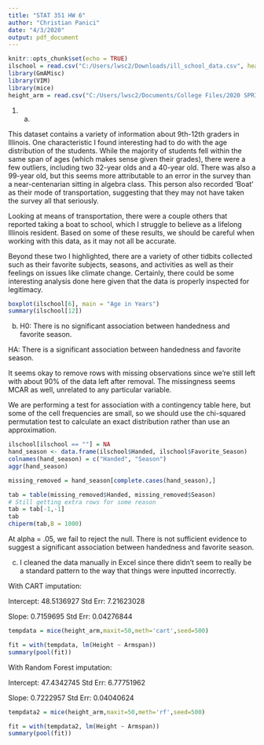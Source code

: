```yaml
---
title: "STAT 351 HW 6"
author: "Christian Panici"
date: "4/3/2020"
output: pdf_document
---
```


```r
knitr::opts_chunk$set(echo = TRUE)
ilschool = read.csv("C:/Users/lwsc2/Downloads/ill_school_data.csv", header = T)
library(GmAMisc)
library(VIM)
library(mice)
height_arm = read.csv("C:/Users/lwsc2/Documents/College Files/2020 SPRING/STAT 351/HW 6/HW 6/heightarm.csv", header = T)
```

1. (a)

This dataset contains a variety of information about 9th-12th graders in Illinois. One characteristic I found interesting had to do with the age distribution of the students. While the majority of students fell within the same span of ages (which makes sense given their grades), there were a few outliers, including two 32-year olds and a 40-year old. There was also a 99-year old, but this seems more attributable to an error in the survey than a near-centenarian sitting in algebra class. This person also recorded 'Boat' as their mode of transportation, suggesting that they may not have taken the survey all that seriously.

Looking at means of transportation, there were a couple others that reported taking a boat to school, which I struggle to believe as a lifelong Illinois resident. Based on some of these results, we should be careful when working with this data, as it may not all be accurate.

Beyond these two I highlighted, there are a variety of other tidbits collected such as their favorite subjects, seasons, and activities as well as their feelings on issues like climate change. Certainly, there could be some interesting analysis done here given that the data is properly inspected for legitimacy.

```r
boxplot(ilschool[6], main = "Age in Years")
summary(ilschool[12])
```

(b) H0: There is no significant association between handedness and favorite season.

HA: There is a significant association between handedness and favorite season.

It seems okay to remove rows with missing observations since we're still left with about 90% of the data left after removal. The missingness seems MCAR as well, unrelated to any particular variable.

We are performing a test for association with a contingency table here, but some of the cell frequencies are small, so we should use the chi-squared permutation test to calculate an exact distribution rather than use an approximation.

```r
ilschool[ilschool == ""] = NA
hand_season <- data.frame(ilschool$Handed, ilschool$Favorite_Season)
colnames(hand_season) = c("Handed", "Season")
aggr(hand_season)

missing_removed = hand_season[complete.cases(hand_season),]

tab = table(missing_removed$Handed, missing_removed$Season)
# Still getting extra rows for some reason
tab = tab[-1,-1]
tab
chiperm(tab,B = 1000)
```

At alpha = .05, we fail to reject the null. There is not sufficient evidence to suggest a significant association between handedness and favorite season.

(c) I cleaned the data manually in Excel since there didn't seem to really be a standard pattern to the way that things were inputted incorrectly.

With CART imputation:

Intercept: 48.5136927  Std Err: 7.21623028

Slope: 0.7159695  Std Err: 0.04276844

```r
tempdata = mice(height_arm,maxit=50,meth='cart',seed=500)
```

```r
fit = with(tempdata, lm(Height ~ Armspan))
summary(pool(fit))
```

With Random Forest imputation:

Intercept: 47.4342745  Std Err: 6.77751962

Slope: 0.7222957  Std Err: 0.04040624

```r
tempdata2 = mice(height_arm,maxit=50,meth='rf',seed=500)
```

```r
fit = with(tempdata2, lm(Height ~ Armspan))
summary(pool(fit))
```